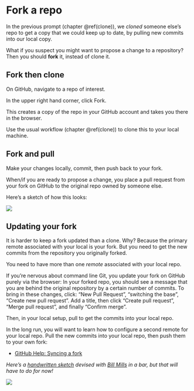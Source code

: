 # Fork a repo {#fork}

In the previous prompt (chapter \@ref(clone)), we *cloned* someone else's repo to get a copy that we could keep up to date, by pulling new commits into our local copy.

What if you suspect you might want to propose a change to a repository? Then you should **fork** it, instead of clone it.

## Fork then clone

On GitHub, navigate to a repo of interest.

In the upper right hand corner, click Fork.

This creates a copy of the repo in your GitHub account and takes you there in the browser.

Use the usual workflow (chapter \@ref(clone)) to clone this to your local machine.

## Fork and pull

Make your changes locally, commit, then push back to your fork.

When/if you are ready to propose a change, you place a pull request from your fork on GitHub to the original repo owned by someone else.

Here's a sketch of how this looks:

![](img/git-fork-new-project-push-pull-request.png)

## Updating your fork

It is harder to keep a fork updated than a clone. Why? Because the primary remote associated with your local is your fork. But you need to get the new commits from the repository you originally forked.

You need to have more than one *remote* associated with your local repo.

If you're nervous about command line Git, you update your fork on GitHub purely via the browser: In your forked repo, you should see a message that you are behind the original repository by a certain number of commits. To bring in these changes, click: "New Pull Request", "switching the base", "Create new pull request". Add a title, then click "Create pull request", "Merge pull request", and finally "Confirm merge".

Then, in your local setup, pull to get the commits into your local repo. 
  
In the long run, you will want to learn how to configure a second remote for your local repo. Pull the new commits into your local repo, then push them to your own fork:

  * [GitHub Help: Syncing a fork](https://help.github.com/articles/syncing-a-fork/)
  
*Here's a [handwritten sketch](https://twitter.com/minisciencegirl/status/697236466867445760) devised with [Bill Mills](http://billmills.github.io) in a bar, but that will have to do for now!*

![](img/git-fork-update.jpg)
